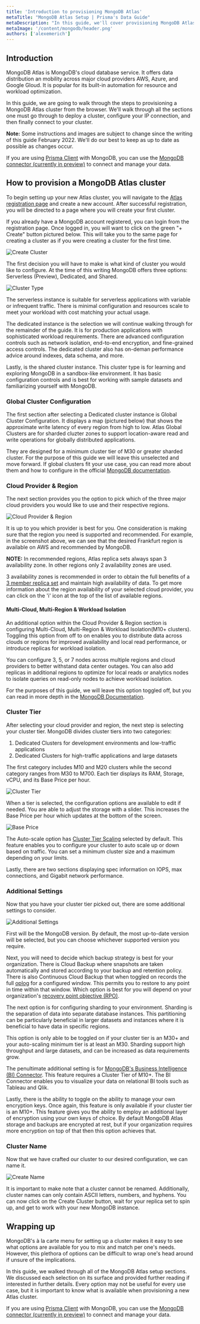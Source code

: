 ```yaml
---
title: 'Introduction to provisioning MongoDB Atlas'
metaTitle: "MongoDB Atlas Setup | Prisma's Data Guide"
metaDescription: "In this guide, we'll cover provisioning MongoDB Atlas."
metaImage: '/content/mongodb/header.png'
authors: ['alexemerich']
---
```

## Introduction

MongoDB Atlas is MongoDB's cloud database service. It offers data distribution an mobility across major cloud providers AWS, Azure, and Google Gloud. It is popular for its built-in automation for resource and workload optimization. 

In this guide, we are going to walk through the steps to provisioning a MongoDB Atlas cluster from the browser. We'll walk through all the sections one must go through to deploy a cluster, configure your IP connection, and then finally connect to your cluster.

**Note:** Some instructions and images are subject to change since the writing of this guide February 2022. We'll do our best to keep as up to date as possible as changes occur.

<PrismaOutlinks>

If you are using [Prisma Client](https://www.prisma.io/docs/concepts/components/prisma-client) with MongoDB, you can use the [MongoDB connector (currently in preview)](https://www.prisma.io/docs/concepts/database-connectors/mongodb) to connect and manage your data.

</PrismaOutlinks>

## How to provision a MongoDB Atlas cluster

To begin setting up your new Atlas cluster, you will navigate to the [Atlas registration page](https://www.mongodb.com/cloud/atlas/register) and create a new account. After successful registration, you will be directed to a page where you will create your first cluster.

If you already have a MongoDB account registered, you can login from the registration page. Once logged in, you will want to click on the green "+ Create" button pictured below. This will take you to the same page for creating a cluster as if you were creating a cluster for the first time.

![Create Cluster](/content/mdb-atlas-setup/create-cluster-button.png)

The first decision you will have to make is what kind of cluster you would like to configure. At the time of this writing MongoDB offers three options: Serverless (Preview), Dedicated, and Shared. 

![Cluster Type](/content/mdb-atlas-setup/cluster-type.png)

The serverless instance is suitable for serverless applications with variable or infrequent traffic. There is minimal configuration and resources scale to meet your workload with cost matching your actual usage.

The dedicated instance is the selection we will continue walking through for the remainder of the guide. It is for production applications with sophisticated workload requirements. There are advanced configuration controls such as network isolation, end-to-end encryption, and fine-grained access controls. The dedicated cluster also has on-deman performance advice around indexes, data schema, and more.

Lastly, is the shared cluster instance. This cluster type is for learning and exploring MongoDB in a sandbox-like environment. It has basic configuration controls and is best for working with sample datasets and familiarizing yourself with MongoDB.

### Global Cluster Configuration

The first section after selecting a Dedicated cluster instance is Global Cluster Configuration. It displays a map (pictured below) that shows the approximate write latency of every region from high to low. Atlas Global Clusters are for sharded cluzter zones to support location-aware read and write operations for globally distributed applications.

They are designed for a minimum cluster tier of M30 or greater sharded cluster. For the purpose of this guide we will leave this unselected and move forward. If global clusters fit your use case, you can read more about them and how to configure in the official [MongoDB documentation](https://docs.atlas.mongodb.com/global-clusters/).


### Cloud Provider & Region

The next section provides you the option to pick which of the three major cloud providers you would like to use and their respective regions.

![Cloud Provider & Region](/content/mdb-atlas-setup/cloud-provider-region.png)

It is up to you which provider is best for you. One consideration is making sure that the region you need is supported and recommended. For example, in the screenshot above, we can see that the desired Frankfurt region is available on AWS and recommended by MongoDB. 

**NOTE:** In recommended regions, Atlas replica sets always span 3 availability zone. In other regions only 2 availability zones are used.

3 availability zones is recommended in order to obtain the full benefits of a [3 member replica set](https://docs.mongodb.com/manual/core/replica-set-architecture-three-members/) and maintain high availability of data. To get more information about the region availability of your selected cloud provider, you can click on the 'i' icon at the top of the list of available regions.

#### Multi-Cloud, Multi-Region & Workload Isolation

An additional option within the Cloud Provider & Region section is configuring Multi-Cloud, Multi-Region & Workload Isolation(M10+ clusters). Toggling this option from off to on enables you to distribute data across clouds or regions for improved availability and local read performance, or introduce replicas for workload isolation. 

You can configure 3, 5, or 7 nodes across multiple regions and cloud providers to better withstand data center outages. You can also add replicas in additional regions to optimize for local reads or analytics nodes to isolate queries on read-only nodes to achieve workload isolation.

For the purposes of this guide, we will leave this option toggled off, but you can read in more depth in the [MongoDB Documentation](https://docs.atlas.mongodb.com/cluster-config/multi-cloud-distribution/).
  
### Cluster Tier

After selecting your cloud provider and region, the next step is selecting your cluster tier. MongoDB divides cluster tiers into two categories: 

1) Dedicated Clusters for development environments and low-traffic applications
2) Dedicated Clusters for high-traffic applications and large datasets

The first category includes M10 and M20 clusters while the second category ranges from M30 to M700. Each tier displays its RAM, Storage, vCPU, and its Base Price per hour.

![Cluster Tier](/content/mdb-atlas-setup/cluster-tier.png)

When a tier is selected, the configuration options are available to edit if needed. You are able to adjust the storage with a slider. This increases the Base Price per hour which updates at the bottom of the screen.

![Base Price](/content/mdb-atlas-setup/base-price.png)

The Auto-scale option has [Cluster Tier Scaling](https://docs.atlas.mongodb.com/cluster-autoscaling/) selected by default. This feature enables you to configure your cluster to auto scale up or down based on traffic. You can set a minimum cluster size and a maximum depending on your limits.

Lastly, there are two sections displaying spec information on IOPS, max connections, and Gigabit network performance.

### Additional Settings

Now that you have your cluster tier picked out, there are some additional settings to consider. 

![Additional Settings](/content/mdb-atlas-setup/additional-settings.png)

First will be the MongoDB version. By default, the most up-to-date version will be selected, but you can choose whichever supported version you require.

Next, you will need to decide which backup strategy is best for your organization. There is Cloud Backup where snapshots are taken automatically and stored according to your backup and retention policy. There is also Continuous Cloud Backup that when toggled on records the full [oplog](https://docs.mongodb.com/manual/core/replica-set-oplog/) for a configured window. This permits you to restore to any point in time within that window. Which option is best for you will depend on your organization's [recovery point objective (RPO)](https://www.mongodb.com/backup-and-its-role-disaster-recovery).

The next option is for configuring sharding to your environment. Sharding is the separation of data into separate database instances. This partitioning can be particularly beneficial in larger datasets and instances where it is beneficial to have data in specific regions. 

This option is only able to be toggled on if your cluster tier is an M30+ and your auto-scaling minimum tier is at least an M30. Sharding support high throughput and large datasets, and can be increased as data requirements grow.

The penultimate additional setting is for [MongoDB's Business Intelligence (BI) Connector](https://docs.mongodb.com/bi-connector/current/). This feature requires a Cluster Tier of M10+. The BI Connector enables you to visualize your data on relational BI tools such as Tableau and Qlik.

Lastly, there is the ability to toggle on the ability to manage your own encryption keys. Once again, this feature is only available if your cluster tier is an M10+. This feature gives you the ability to employ an additional layer of encryption using your own keys of choice. By default MongoDB Atlas storage and backups are encrypted at rest, but if your organization requires more encryption on top of that then this option achieves that.

### Cluster Name

Now that we have crafted our cluster to our desired configuration, we can name it.

![Create Name](/content/mdb-atlas-setup/cluster-name.png)

It is important to make note that a cluster cannot be renamed. Additionally, cluster names can only contain ASCII letters, numbers, and hyphens. You can now click on the Create Cluster button, wait for your replica set to spin up, and get to work with your new MongoDB instance.

## Wrapping up

MongoDB's à la carte menu for setting up a cluster makes it easy to see what options are available for you to mix and match per one's needs. However, this plethora of options can be difficult to wrap one's head around if unsure of the implications.

In this guide, we walked through all of the MongoDB Atlas setup sections. We discussed each selection on its surface and provided further reading if interested in further details. Every option may not be useful for every use case, but it is important to know what is available when provisioning a new Atlas cluster.   

<PrismaOutlinks>

If you are using [Prisma Client](https://www.prisma.io/docs/concepts/components/prisma-client) with MongoDB, you can use the [MongoDB connector (currently in preview)](https://www.prisma.io/docs/concepts/database-connectors/mongodb) to connect and manage your data.

</PrismaOutlinks>